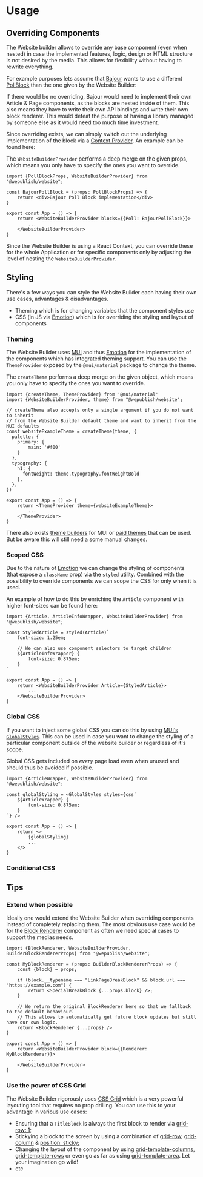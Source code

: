 
<Meta title="Getting Started/Usage" />

# Usage

## Overriding Components

The Website builder allows to override any base component (even when nested) in case the implemented features, logic, design or HTML structure is not desired by the media. This allows for flexibility without having to rewrite everything.

For example purposes lets assume that [Bajour](https://bajour.ch) wants to use a different [PollBlock](../?path=/story/blocks-poll--default) than the one given by the Website Builder:

If there would be no overriding, Bajour would need to implement their own Article & Page components, as the blocks are nested inside of them. This also means they have to write their own API bindings and write their own block renderer. This would defeat the purpose of having a library managed by someone else as it would need too much time investment.

Since overriding exists, we can simply switch out the underlying implementation of the block via a [Context Provider](https://react.dev/learn/passing-data-deeply-with-context). An example can be found here:

<Alert severity="info">The `WebsiteBuilderProvider` performs a deep merge on the given props, which means you only have to specify the ones you want to override.</Alert>

```tsx
import {PollBlockProps, WebsiteBuilderProvider} from "@wepublish/website";

const BajourPollBlock = (props: PollBlockProps) => {
    return <div>Bajour Poll Block implementation</div>
}

export const App = () => {
    return <WebsiteBuilderProvider blocks={{Poll: BajourPollBlock}}>
        ...
    </WebsiteBuilderProvider>
}
```

Since the Website Builder is using a React Context, you can override these for the whole Application or for specific components only by adjusting the level of nesting the `WebsiteBuilderProvider`.

## Styling

There's a few ways you can style the Website Builder each having their own use cases, advantages & disadvantages.

- Theming which is for changing variables that the component styles use
- CSS (in JS via [Emotion](https://emotion.sh/docs/introduction)) which is for overriding the styling and layout of components

### Theming

The Website Builder uses [MUI](https://mui.com/material-ui/getting-started/) and thus [Emotion](https://emotion.sh/docs/introduction) for the implementation of the components which has integrated theming support. You can use the `ThemeProvider` exposed by the `@mui/material` package to change the theme.

<Alert severity="info">The `createTheme` performs a deep merge on the given object, which means you only have to specify the ones you want to override.</Alert>

```tsx
import {createTheme, ThemeProvider} from '@mui/material'
import {WebsiteBuilderProvider, theme} from "@wepublish/website";

// createTheme also accepts only a single argument if you do not want to inherit
// from the Website Builder default theme and want to inherit from the MUI defaults
const websiteExampleTheme = createTheme(theme, {
  palette: {
    primary: {
        main: '#f00'
    }
  },
  typography: {
    h1: {
      fontWeight: theme.typography.fontWeightBold
    },
  },
})

export const App = () => {
    return <ThemeProvider theme={websiteExampleTheme}>
        ...
    </ThemeProvider>
}
```

There also exists [theme builders](https://bareynol.github.io/mui-theme-creator/) for MUI or [paid themes](https://mui.com/store/) that can be used. But be aware this will still need a some manual changes.

### Scoped CSS

Due to the nature of [Emotion](https://emotion.sh/docs/styled) we can change the styling of components (that expose a `className` prop) via the `styled` utility. Combined with the possibility to override components we can scope the CSS for only when it is used.

An example of how to do this by enriching the `Article` component with higher font-sizes can be found here:

```tsx
import {Article, ArticleInfoWrapper, WebsiteBuilderProvider} from "@wepublish/website";

const StyledArticle = styled(Article)`
    font-size: 1.25em;

    // We can also use component selectors to target children
    ${ArticleInfoWrapper} {
        font-size: 0.875em;
    }
`

export const App = () => {
    return <WebsiteBuilderProvider Article={StyledArticle}>
        ...
    </WebsiteBuilderProvider>
}
```

### Global CSS

If you want to inject some global CSS you can do this by using [MUI's `GlobalStyles`](https://mui.com/material-ui/api/global-styles/). This can be used in case you want to change the styling of a particular component outside of the website builder or regardless of it's scope.

<Alert severity="warning">Global CSS gets included on *every* page load even when unused and should thus be avoided if possible.</Alert>

```tsx
import {ArticleWrapper, WebsiteBuilderProvider} from "@wepublish/website";

const globalStyling = <GlobalStyles styles={css`
    ${ArticleWrapper} {
        font-size: 0.875em;
    }
`} />

export const App = () => {
    return <>
        {globalStyling}
        ...
    </>
}
```

### Conditional CSS


## Tips

### Extend when possible

Ideally one would extend the Website Builder when overriding components instead of completely replacing them. The most obvious use case would be for the [Block Renderer](../?path=/story/blocks-blocks--default) component as often we need special cases to support the medias needs.

```tsx
import {BlockRenderer, WebsiteBuilderProvider, BuilderBlockRendererProps} from "@wepublish/website";

const MyBlockRenderer = (props: BuilderBlockRendererProps) => {
    const {block} = props;

    if (block.__typename === "LinkPageBreakBlock" && block.url === "https://example.com") {
        return <SpecialBreakBlock {...props.block} />;
    }

    // We return the original BlockRenderer here so that we fallback to the default behaviour.
    // This allows to automatically get future block updates but still have our own logic.
    return <BlockRenderer {...props} />
}

export const App = () => {
    return <WebsiteBuilderProvider block={{Renderer: MyBlockRenderer}}>
        ...
    </WebsiteBuilderProvider>
}
```

### Use the power of CSS Grid

The Website Builder rigorously uses [CSS Grid](https://developer.mozilla.org/en-US/docs/Web/CSS/grid) which is a very powerful layouting tool that requires no prop drilling. You can use this to your advantage in various use cases:

- Ensuring that a `TitleBlock` is always the first block to render via [grid-row: 1;](https://developer.mozilla.org/en-US/docs/Web/CSS/grid-row)
- Stickying a block to the screen by using a combination of [grid-row](https://developer.mozilla.org/en-US/docs/Web/CSS/grid-row), [grid-column](https://developer.mozilla.org/en-US/docs/Web/CSS/grid-column) & [position: sticky;](https://developer.mozilla.org/en-US/docs/Web/CSS/position)
- Changing the layout of the component by using [grid-template-columns](https://developer.mozilla.org/en-US/docs/Web/CSS/grid-template-columns), [grid-template-rows](https://developer.mozilla.org/en-US/docs/Web/CSS/grid-template-rows) or even go as far as using [grid-template-area](https://developer.mozilla.org/en-US/docs/Web/CSS/grid-template-area). Let your imagination go wild!
- etc

